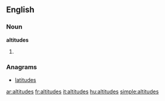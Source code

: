 ==English==

===Noun===
'''altitudes'''

# {{plural of|[[altitude]]}}

===Anagrams===
* [[latitudes]]

[[ar:altitudes]]
[[fr:altitudes]]
[[it:altitudes]]
[[hu:altitudes]]
[[simple:altitudes]]